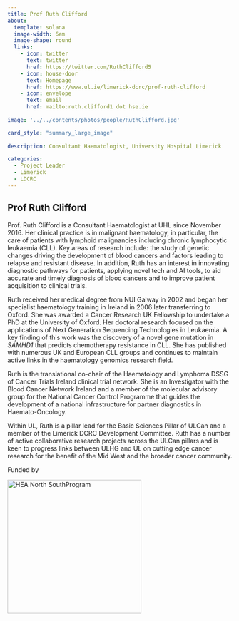 ```yaml
---
title: Prof Ruth Clifford
about:
  template: solana
  image-width: 6em
  image-shape: round
  links:
    - icon: twitter
      text: twitter
      href: https://twitter.com/RuthClifford5
    - icon: house-door
      text: Homepage
      href: https://www.ul.ie/limerick-dcrc/prof-ruth-clifford
    - icon: envelope
      text: email
      href: mailto:ruth.clifford1 dot hse.ie
      
image: '../../contents/photos/people/RuthClifford.jpg'

card_style: "summary_large_image"
      
description: Consultant Haematologist, University Hospital Limerick

categories:
  - Project Leader
  - Limerick
  - LDCRC
---
```


## Prof Ruth Clifford

Prof. Ruth Clifford is a Consultant Haematologist at UHL since November 2016. Her clinical practice is in malignant haematology, in particular, the care of patients with lymphoid malignancies including chronic lymphocytic leukaemia (CLL). Key areas of research include: the study of genetic changes driving the development of blood cancers and factors leading to relapse and resistant disease. In addition, Ruth has an interest in innovating diagnostic pathways for patients, applying novel tech and AI tools, to aid accurate and timely diagnosis of blood cancers and to improve patient acquisition to clinical trials.

Ruth received her medical degree from NUI Galway in 2002 and began her specialist haematology training in Ireland in 2006 later transferring to Oxford. She was awarded a Cancer Research UK Fellowship to undertake a PhD at the University of Oxford. Her doctoral research focused on the applications of Next Generation Sequencing Technologies in Leukaemia. A key finding of this work was the discovery of a novel gene mutation in *SAMHD1* that predicts chemotherapy resistance in CLL. She has published with numerous UK and European CLL groups and continues to maintain active links in the haematology genomics research field.

Ruth is the translational co-chair of the Haematology and Lymphoma DSSG of Cancer Trials Ireland clinical trial network. She is an Investigator with the Blood Cancer Network Ireland and a member of the molecular advisory group for the National Cancer Control Programme that guides the development of a national infrastructure for partner diagnostics in Haemato-Oncology.

Within UL, Ruth is a pillar lead for the Basic Sciences Pillar of ULCan and a member of the Limerick DCRC Development Committee. Ruth has a number of active collaborative research projects across the ULCan pillars and is keen to progress links between ULHG and UL on cutting edge cancer research for the benefit of the Mid West and the broader cancer community.

Funded by

[![HEA North SouthProgram](contents/logo/NSRP%20Logo%20(Final).png){#HEA_logo width="300"}](hea.ie)
